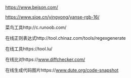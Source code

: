 https://www.bejson.com/


https://www.sioe.cn/yingyong/yanse-rgb-16/


菜鸟工具http://c.runoob.com/

在线正则表达式http://tool.chinaz.com/tools/regexgenerate

在线工具https://tool.lu/

在线比对https://www.diffchecker.com/

在线生成代码图片https://www.dute.org/code-snapshot